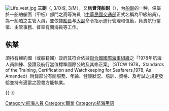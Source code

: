 [[File:Life_vest.jpg|thumb]]
'''三副'''（{{lang-en|3rd Officer}}, 3/O或{{lang|en|3rd Mate}}, 3/M），又稱'''資淺船副'''（{{lang|en|Junior Officer}}），为[[船副|船副]]的一种，係屬於一船舶艙面（甲板）部門之高等海員（[[中華民國交通部|中華民國交通部]]正式名稱為甲級船員）。為一船舶之主管人員，並依據[[船長|船長]]与[[大副|大副]]命令指示進行管理和值勤，負責航行當值、主管事務、督率有關海員等工作。

==執業==
須持有締約國（或船籍國）政府其符合依據[[聯合國|聯合國]][[國際海事組織|國際海事組織]]之「1978年航海人員訓練、發證及航行當值標準國際公約及其修正案」（STCW 1978，Standards of the Training, Certification and Watchkeeping for Seafarers,1978, As Amended）附錄部分有關服務、年齡、健康狀況、培訓、資格、及考試之規定發給並持有適當之證書方能執業。

{{-}}
{{船舶上船员分类}}

[[Category:航海人員|Category:航海人員]]
[[Category:職業|Category:職業]]
[[Category:航海用语|Category:航海用语]]
